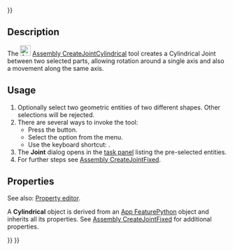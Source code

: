 <languages/>
{{UnfinishedDocu{{#translation:}}}}

{{Docnav
|[[Assembly_CreateJointRevolute|CreateJointRevolute]]
|[[Assembly_CreateJointSlider|CreateJointSlider]]
|[[Assembly_Workbench|Assembly]]
|IconL=Assembly_CreateJointRevolute.svg
|IconR=Assembly_CreateJointSlider.svg
|IconC=Workbench_Assembly.svg
}}

{{GuiCommand
|Name=Assembly CreateJointCylindrical
|MenuLocation=Assembly → Cylindrical Joint
|Workbenches=[[Assembly_Workbench|Assembly]]
|Shortcut={{KEY|C}}
|Version=1.0
|SeeAlso=
}}

==Description==

The [[Image:Assembly_CreateJointCylindrical.svg|24px]] [[Assembly_CreateJointCylindrical|Assembly CreateJointCylindrical]] tool creates a Cylindrical Joint between two selected parts, allowing rotation around a single axis and also a movement along the same axis.

==Usage==

# Optionally select two geometric entities of two different shapes. Other selections will be rejected.
# There are several ways to invoke the tool:
#* Press the {{Button|[[Image:Assembly_CreateJointCylindrical.svg|16px]] [[Assembly_CreateJointCylindrical|Cylindrical Joint]]}} button.
#* Select the {{MenuCommand|Assembly → [[Image:Assembly_CreateJointCylindrical.svg|16px]] Cylindrical Joint}} option from the menu.
#* Use the keyboard shortcut: {{KEY|C}}.
# The '''Joint''' dialog opens in the [[Task_panel|task panel]] listing the pre-selected entities.
# For further steps see [[Assembly_CreateJointFixed#Usage|Assembly CreateJointFixed]].

==Properties==

See also: [[Property_editor|Property editor]].

A '''Cylindrical''' object is derived from an [[App_FeaturePython|App FeaturePython]] object and inherits all its properties. See [[Assembly_CreateJointFixed#Properties|Assembly CreateJointFixed]] for additional properties.


{{Docnav
|[[Assembly_CreateJointRevolute|CreateJointRevolute]]
|[[Assembly_CreateJointSlider|CreateJointSlider]]
|[[Assembly_Workbench|Assembly]]
|IconL=Assembly_CreateJointRevolute.svg
|IconR=Assembly_CreateJointSlider.svg
|IconC=Workbench_Assembly.svg
}}

{{Assembly_Tools_navi{{#translation:}}}}
{{Userdocnavi{{#translation:}}}}
